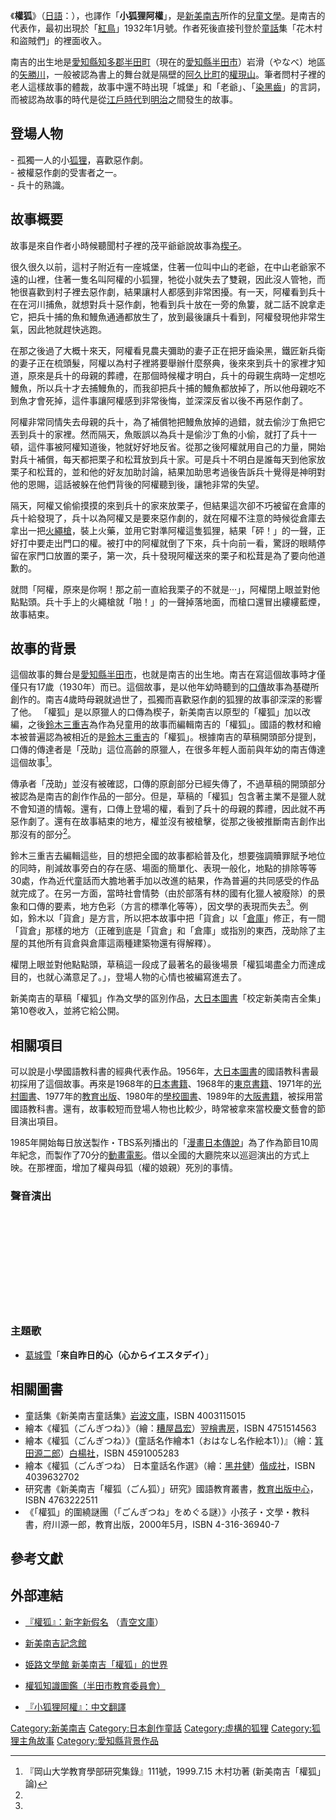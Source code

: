 {{Japanese|japanese=ごん狐、権狐|kana=ごんぎつね|romaji=Gongitsune}}
《'''權狐'''》（[[日語|日語]]：{{lang|ja|ごん狐}}），也譯作「'''小狐狸阿權'''」，是[[新美南吉|新美南吉]]所作的[[兒童文學|兒童文學]]。是南吉的代表作，最初出現於「[[紅鳥|紅鳥]]」1932年1月號。作者死後直接刊登於[[童話|童話]]集「花木村和盜賊們」的裡面收入。

南吉的出生地是[[愛知縣|愛知縣]][[知多郡|知多郡]][[半田町|半田町]]（現在的[[愛知縣|愛知縣]][[半田市|半田市]]）岩滑（やなべ）地區的[[矢勝川|矢勝川]]，一般被認為書上的舞台就是隔壁的[[阿久比町|阿久比町]]的[[權現山|權現山]]。筆者問村子裡的老人這樣故事的體裁，故事中還不時出現「城堡」和「老爺」、「[[染黑齒|染黑齒]]」的言詞，而被認為故事的時代是從[[江戶時代|江戶時代]]到[[明治|明治]]之間發生的故事。

== 登場人物 ==
;{{nihongo|權|ごん}} - 孤獨一人的小[[狐狸|狐狸]]，喜歡惡作劇。
;{{nihongo|兵十|兵十（ひょうじゅう）}} - 被權惡作劇的受害者之一。
;{{nihongo|加助|加助}} - 兵十的熟識。

== 故事概要 ==
故事是來自作者小時候聽聞村子裡的茂平爺爺說故事為[[楔子|楔子]]。

很久很久以前，這村子附近有一座城堡，住著一位叫中山的老爺，在中山老爺家不遠的山裡，住著一隻名叫阿權的小狐狸，牠從小就失去了雙親，因此沒人管牠，而牠很喜歡到村子裡去惡作劇，結果讓村人都感到非常困擾。有一天，阿權看到兵十在在河川捕魚，就想對兵十惡作劇，牠看到兵十放在一旁的魚簍，就二話不說拿走它，把兵十捕的魚和鰻魚通通都放生了，放到最後讓兵十看到，阿權發現他非常生氣，因此牠就趕快逃跑。

在那之後過了大概十來天，阿權看見農夫彌助的妻子正在把牙齒染黑，鐵匠新兵衛的妻子正在梳頭髮，阿權以為村子裡將要舉辦什麼祭典，後來來到兵十的家裡才知道，原來是兵十的母親的葬禮，在那個時候權才明白，兵十的母親生病時一定想吃鰻魚，所以兵十才去捕鰻魚的，而我卻把兵十捕的鰻魚都放掉了，所以他母親吃不到魚才會死掉，這件事讓阿權感到非常後悔，並深深反省以後不再惡作劇了。

阿權非常同情失去母親的兵十，為了補償牠把鰻魚放掉的過錯，就去偷沙丁魚把它丟到兵十的家裡。然而隔天，魚販誤以為兵十是偷沙丁魚的小偷，就打了兵十一頓，這件事被阿權知道後，牠就好好地反省。從那之後阿權就用自己的力量，開始對兵十補償，每天都把栗子和松茸放到兵十家。可是兵十不明白是誰每天到他家放栗子和松茸的，並和他的好友加助討論，結果加助思考過後告訴兵十覺得是神明對他的恩賜，這話被躲在他們背後的阿權聽到後，讓牠非常的失望。

隔天，阿權又偷偷摸摸的來到兵十的家來放栗子，但結果這次卻不巧被留在倉庫的兵十給發現了，兵十以為阿權又是要來惡作劇的，就在阿權不注意的時候從倉庫去拿出一把[[火繩槍|火繩槍]]，裝上火藥，並用它對準阿權這隻狐狸，結果「砰！」的一聲，正好打中要走出門口的權。被打中的阿權就倒了下來，兵十向前一看，驚訝的眼睛停留在家門口放置的栗子，第一次，兵十發現阿權送來的栗子和松茸是為了要向他道歉的。

就問「阿權，原來是你啊！那之前一直給我栗子的不就是‧‧‧」，阿權閉上眼並對他點點頭。兵十手上的火繩槍就「啪！」的一聲掉落地面，而槍口還冒出縷縷藍煙，故事結束。

== 故事的背景 ==
這個故事的舞台是[[愛知縣|愛知縣]][[半田市|半田市]]，也就是南吉的出生地。南吉在寫這個故事時才僅僅只有17歲（1930年）而已。這個故事，是以他年幼時聽到的[[口傳|口傳]]故事為基礎所創作的。南吉4歲時母親就過世了，孤獨而喜歡惡作劇的狐狸的故事卻深深的影響了他。
「權狐」是以原獵人的口傳為楔子，新美南吉以原型的「權狐」加以改編，之後[[鈴木三重吉|鈴木三重吉]]為作為兒童用的故事而編輯南吉的「權狐」。國語的教材和繪本被普遍認為被相近的是[[鈴木三重吉|鈴木三重吉]]的「權狐」。根據南吉的草稿開頭部分提到，口傳的傳達者是「茂助」這位高齡的原獵人，在很多年輕人面前與年幼的南吉傳達這個故事<ref name=Kimura>『岡山大学教育學部研究集錄』111號，1999.7.15  木村功著 (新美南吉「權狐」論)</ref>。

傳承者「茂助」並沒有被確認，口傳的原創部分已經失傳了，不過草稿的開頭部分被認為是南吉的創作作品的一部分。但是，草稿的「權狐」包含著主業不是獵人就不會知道的情報。還有，口傳上登場的權，看到了兵十的母親的葬禮，因此就不再惡作劇了。還有在故事結束的地方，權並沒有被槍擊，從那之後被推斷南吉創作出那沒有的部分<ref name="Kimura"/>。

鈴木三重吉去編輯這些，目的想把全國的故事都給普及化，想要強調贖罪賦予地位的同時，削減故事旁白的存在感、場面的簡單化、表現一般化，地點的排除等等30處，作為近代童話而大膽地著手加以改進的結果，作為普遍的共同感受的作品就完成了。在另一方面，當時社會情勢（由於部落有林的國有化獵人被廢除）的景象和口傳的要素，地方色彩（方言的標準化等等），因文學的表現而失去<ref name="Kimura"/>。例如，鈴木以「貨倉」是方言，所以把本故事中把「貨倉」以「[[倉庫|倉庫]]」修正，有一間「貨倉」那樣的地方（正確到底是「貨倉」和「倉庫」或指別的東西，茂助除了主屋的其他所有貨倉與倉庫這兩種建築物還有得解釋）。

權閉上眼並對他點點頭，草稿這一段成了最著名的最後場景「權狐竭盡全力而達成目的，也就心滿意足了。」，登場人物的心情也被編寫進去了。

新美南吉的草稿「權狐」作為文學的區別作品，[[大日本圖書|大日本圖書]]「校定新美南吉全集」第10卷收入，並將它給公開。

== 相關項目 ==
可以說是小學國語教科書的經典代表作品。1956年，[[大日本圖書|大日本圖書]]的國語教科書最初採用了這個故事。再來是1968年的[[日本書籍|日本書籍]]、1968年的[[東京書籍|東京書籍]]、1971年的[[光村圖書|光村圖書]]、1977年的[[教育出版|教育出版]]、1980年的[[學校圖書|學校圖書]]、1989年的[[大阪書籍|大阪書籍]]，被採用當國語教科書。還有，故事較短而登場人物也比較少，時常被拿來當校慶文藝會的節目演出項目。

1985年開始每日放送製作・TBS系列播出的「[[漫畫日本傳說|漫畫日本傳說]]」為了作為節目10周年紀念，而製作了70分的[[動畫電影|動畫電影]]。借以全國的大廳院來以巡迴演出的方式上映。在那裡面，增加了權與母狐（權的娘親）死別的事情。

=== 聲音演出 ===
;{{nihongo|權|ごん|配音員：[[田中真弓|田中真弓]]}} 
;{{nihongo|粂|くめ|配音員：[[水城蘭子|水城蘭子]]}}
;{{nihongo|彌助|弥助|配音員：[[林一夫|林一夫]]}}
;{{nihongo|加助|加助|配音員：[[槐柳二|槐柳二]]}}
;{{nihongo|新兵衛|新兵衛|配音員：[[江藤漢|江藤漢]]}}
;{{nihongo|花|はな|配音員：[[安達忍|安達忍]]}}
;{{nihongo|八重|八重|配音員：[[瀨能禮子|瀨能禮子]]}}
;{{nihongo|朝|あさ|配音員：[[牧野和子|牧野和子]]}}
;{{nihongo|母狐|母ぎつね|配音員：[[市原悅子|市原悅子]]}}
;{{nihongo|兵十|兵十|配音員：[[常田富士男|常田富士男]]}}

=== 主題歌 ===
*[[葛城雪|葛城雪]]「'''來自昨日的心（心からイエスタデイ）'''」

== 相關圖書 ==
*童話集《新美南吉童話集》[[岩波文庫|岩波文庫]]，ISBN 4003115015
*繪本《權狐（ごんぎつね）》（繪：[[糟屋昌宏|糟屋昌宏]]）[[翌檜書房|翌檜書房]]，ISBN 4751514563
*繪本《權狐（ごんぎつね）》(童話名作繪本1（おはなし名作絵本1）)』（繪：[[箕田源二郎|箕田源二郎]]）[[白楊社|白楊社]]，ISBN 4591005283
*繪本《權狐（ごんぎつね） 日本童話名作選》（繪：[[黑井健|黑井健]]）[[偕成社|偕成社]]，ISBN 4039632702
*研究書《新美南吉「權狐（ごん狐）」研究》國語教育叢書，[[教育出版中心|教育出版中心]]，ISBN 4763222511
*《「權狐」的圍繞謎團（「ごんぎつね」をめぐる謎）》小孩子・文學・教科書，府川源一郎，教育出版，2000年5月，ISBN 4-316-36940-7

== 參考文獻 ==
{{Reflist}}

== 外部連結 ==
*{{ja}}[http://www.aozora.gr.jp/cards/000121/card628.html 『權狐』：新字新假名] {{Wayback|url=http://www.aozora.gr.jp/cards/000121/card628.html |date=20201107070609 }} （[[青空文庫|青空文庫]]）
*{{ja}}[http://www.nankichi.gr.jp/index.html 新美南吉記念館] {{Wayback|url=http://www.nankichi.gr.jp/index.html |date=20210126151936 }}
*{{ja}}[https://web.archive.org/web/20071016050700/http://www.city.himeji.hyogo.jp/bungaku/tokubetsutenn/gongitsune/gongitsune.htm 姫路文學館 新美南吉「權狐」的世界]
*{{ja}}[http://www.handa-c.ed.jp/nankichi/index.html 權狐知識圖鑑（半田市教育委員會）] {{Wayback|url=http://www.handa-c.ed.jp/nankichi/index.html |date=20170730164136 }}
*[https://bearshosetsu.blogspot.com/2019/06/gonfox1.html 『小狐狸阿權』：中文翻譯] {{Wayback|url=https://bearshosetsu.blogspot.com/2019/06/gonfox1.html |date=20190822082824 }}

{{DEFAULTSORT:Gongitsune}}
[[Category:新美南吉|Category:新美南吉]]
[[Category:日本創作童話|Category:日本創作童話]]
[[Category:虛構的狐狸|Category:虛構的狐狸]]
[[Category:狐狸主角故事|Category:狐狸主角故事]]
[[Category:愛知縣背景作品|Category:愛知縣背景作品]]